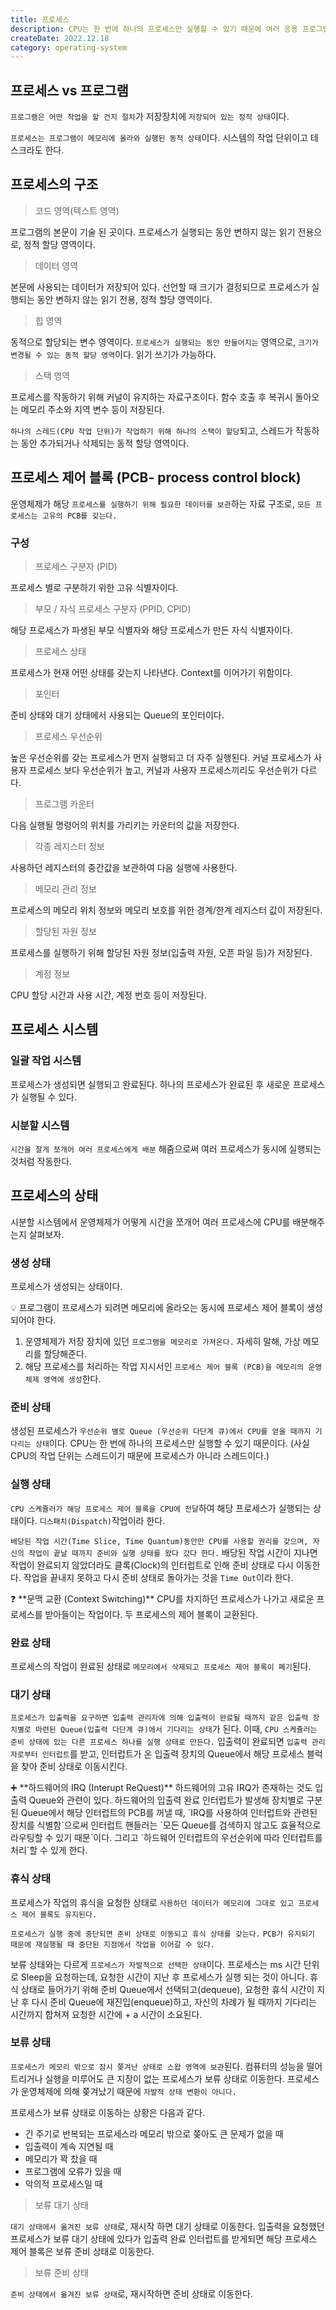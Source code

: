 ```yaml
---
title: 프로세스
description: CPU는 한 번에 하나의 프로세스만 실행할 수 있기 때문에 여러 응용 프로그램이 실행되려면 운영체제가 적절히 CPU을 배분해주어야 한다. 시분할 시스템에서 운영체제가 프로그램을 관리 및 실행하는 과정을 살펴보자.
createDate: 2022.12.18
category: operating-system
---
```


## 프로세스 vs 프로그램

`프로그램은 어떤 작업을 할 건지 절차`가 저장장치에 `저장되어 있는 정적 상태`이다.

`프로세스는 프로그램이 메모리에 올라와 실행된 동적 상태`이다. 시스템의 작업 단위이고 테스크라도 한다.

<Picture src="process1.png" height={400} />

## 프로세스의 구조

> 코드 영역(텍스트 영역)

프로그램의 본문이 기술 된 곳이다. 프로세스가 실행되는 동안 변하지 않는 읽기 전용으로, 정적 할당 영역이다.

> 데이터 영역

본문에 사용되는 데이터가 저장되어 있다. 선언할 때 크기가 결정되므로 프로세스가 실행되는 동안 변하지 않는 읽기 전용, 정적 할당 영역이다.

> 힙 영역

동적으로 할당되는 변수 영역이다. `프로세스가 실행되는 동안 만들어지는` 영역으로, `크기가 변경될 수 있는 동적 할당 영역`이다. 읽기 쓰기가 가능하다.

> 스택 영역

프로세스를 작동하기 위해 커널이 유지하는 자료구조이다. 함수 호출 후 복귀시 돌아오는 메모리 주소와 지역 변수 등이 저장된다.

`하나의 스레드(CPU 작업 단위)가 작업하기 위해 하나의 스택이 할당`되고, 스레드가 작동하는 동안 추가되거나 삭제되는 동적 할당 영역이다.

## 프로세스 제어 블록 (PCB- process control block)

운영체제가 해당 `프로세스를 실행하기 위해 필요한 데이터를 보관`하는 자료 구조로, `모든 프로세스는 고유의 PCB를 갖는다.`

### 구성

> 프로세스 구분자 (PID)

프로세스 별로 구분하기 위한 고유 식별자이다.

> 부모 / 자식 프로세스 구분자 (PPID, CPID)

해당 프로세스가 파생된 부모 식별자와 해당 프로세스가 만든 자식 식별자이다.

> 프로세스 상태

프로세스가 현재 어떤 상태를 갖는지 나타낸다. Context를 이어가기 위함이다.

> 포인터

준비 상태와 대기 상태에서 사용되는 Queue의 포인터이다.

> 프로세스 우선순위

높은 우선순위를 갖는 프로세스가 먼저 실행되고 더 자주 실행된다. 커널 프로세스가 사용자 프로세스 보다 우선순위가 높고, 커널과 사용자 프로세스끼리도 우선순위가 다르다.

> 프로그램 카운터

다음 실행될 명령어의 위치를 가리키는 카운터의 값을 저장한다.

> 각종 레지스터 정보

사용하던 레지스터의 중간값을 보관하여 다음 실행에 사용한다.

> 메모리 관리 정보

프로세스의 메모리 위치 정보와 메모리 보호를 위한 경계/한계 레지스터 값이 저장된다.

> 할당된 자원 정보

프로세스를 실행하기 위해 할당된 자원 정보(입출력 자원, 오픈 파일 등)가 저장된다.

> 계정 정보

CPU 할당 시간과 사용 시간, 계정 번호 등이 저장된다.

## 프로세스 시스템

### 일괄 작업 시스템

프로세스가 생성되면 실행되고 완료된다. 하나의 프로세스가 완료된 후 새로운 프로세스가 실행될 수 있다.

### 시분할 시스템

`시간을 잘게 쪼개어 여러 프로세스에게 배분` 해줌으로써 여러 프로세스가 동시에 실행되는 것처럼 작동한다.

## 프로세스의 상태

시분할 시스템에서 운영체제가 어떻게 시간을 쪼개어 여러 프로세스에 CPU를 배분해주는지 살펴보자.

<Picture src="process2.png" height={650} />

### 생성 상태

프로세스가 생성되는 상태이다.

<aside>
💡 프로그램이 프로세스가 되려면 메모리에 올라오는 동시에 프로세스 제어 블록이 생성되어야 한다.

</aside>

1. 운영체제가 저장 장치에 있던 `프로그램을 메모리로 가져온다.` 자세히 말해, 가상 메모리를 할당해준다.
2. 해당 프로세스를 처리하는 작업 지시서인 `프로세스 제어 블록 (PCB)을 메모리의 운영체제 영역에 생성`한다.

### 준비 상태

생성된 프로세스가 `우선순위 별로 Queue (우선순위 다단계 큐)에서 CPU를 얻을 때까지 기다리는 상태`이다. CPU는 한 번에 하나의 프로세스만 실행할 수 있기 때문이다. (사실 CPU의 작업 단위는 스레드이기 때문에 프로세스가 아니라 스레드이다.)

### 실행 상태

`CPU 스케쥴러가 해당 프로세스 제어 블록을 CPU에 전달`하여 해당 프로세스가 실행되는 상태이다. `디스패치(Dispatch)`작업이라 한다.

`배당된 작업 시간(Time Slice, Time Quantum)동안만 CPU를 사용할 권리를 갖으며, 자신의 작업이 끝날 때까지 준비와 실행 상태를 왔다 갔다 한다.` 배당된 작업 시간이 지나면 작업이 완료되지 않았더라도 클록(Clock)의 인터럽트로 인해 준비 상태로 다시 이동한다. 작업을 끝내지 못하고 다시 준비 상태로 돌아가는 것을 `Time Out`이라 한다.

<aside>
❓ **문맥 교환 (Context Switching)**  
CPU를 차지하던 프로세스가 나가고 새로운 프로세스를 받아들이는 작업이다. 두 프로세스의 제어 블록이 교환된다.

</aside>

### 완료 상태

프로세스의 작업이 완료된 상태로 `메모리에서 삭제되고 프로세스 제어 블록이 폐기`된다.

### 대기 상태

`프로세스가 입출력을 요구하면 입출력 관리자에 의해 입출력이 완료될 때까지 같은 입출력 장치별로 마련된 Queue(입출력 다단계 큐)에서 기다리는 상태`가 된다. 이때, `CPU 스케쥴러는 준비 상태에 있는 다른 프로세스 하나를 실행 상태로 만든다.`
입출력이 완료되면 `입출력 관리자로부터 인터럽트`를 받고, 인터럽트가 온 입출력 장치의 Queue에서 해당 프로세스 블럭을 찾아 준비 상태로 이동시킨다.

<aside>
➕ **하드웨어의 IRQ (Interupt ReQuest)**  
하드웨어의 고유 IRQ가 존재하는 것도 입출력 Queue와 관련이 있다. 하드웨어의 입출력 완료 인터럽트가 발생해 장치별로 구분된 Queue에서 해당 인터럽트의 PCB를 꺼낼 때, `IRQ를 사용하여 인터럽트와 관련된 장치를 식별함`으로써 인터럽트 핸들러는 `모든 Queue를 검색하지 않고도 효율적으로 라우팅할 수 있기 때문`이다. 그리고 `하드웨어 인터럽트의 우선순위에 따라 인터럽트를 처리`할 수 있게 한다.

</aside>

### 휴식 상태

프로세스가 작업의 휴식을 요청한 상태로 `사용하던 데이터가 메모리에 그대로 있고 프로세스 제어 블록도 유지된다.`

`프로세스가 실행 중에 중단되면 준비 상태로 이동되고 휴식 상태를 갖는다.` `PCB가 유지되기 때문에 재실행될 때 중단된 지점에서 작업을 이어갈 수 있다.`

보류 상태와는 다르게 `프로세스가 자발적으로 선택한 상태`이다. 프로세스는 ms 시간 단위로 Sleep을 요청하는데, 요청한 시간이 지난 후 프로세스가 실행 되는 것이 아니다. 휴식 상태로 들어가기 위해 준비 Queue에서 선택되고(dequeue), 요청한 휴식 시간이 지난 후 다시 준비 Queue에 재진입(enqueue)하고, 자신의 차례가 될 때까지 기다리는 시간까지 합쳐져 요청한 시간에 + a 시간이 소요된다.

### 보류 상태

`프로세스가 메모리 밖으로 잠시 쫒겨난 상태로 스왑 영역에 보관`된다. 컴퓨터의 성능을 떨어트리거나 실행을 미루어도 큰 지장이 없는 프로세스가 보류 상태로 이동한다. 프로세스가 운영체제에 의해 쫒겨났기 때문에 `자발적 상태 변환이 아니다.`

프로세스가 보류 상태로 이동하는 상황은 다음과 같다.

- 긴 주기로 반복되는 프로세스라 메모리 밖으로 쫒아도 큰 문제가 없을 때
- 입출력이 계속 지연될 때
- 메모리가 꽉 찼을 때
- 프로그램에 오류가 있을 때
- 악의적 프로세스일 때

> 보류 대기 상태

`대기 상태에서 옮겨진 보류 상태`로, 재시작 하면 대기 상태로 이동한다. 입출력을 요청했던 프로세스가 보류 대기 상태에 있다가 입출력 완료 인터럽트를 받게되면 해당 프로세스 제어 블록은 보류 준비 상태로 이동한다.

> 보류 준비 상태

`준비 상태에서 옮겨진 보류 상태`로, 재시작하면 준비 상태로 이동한다.
